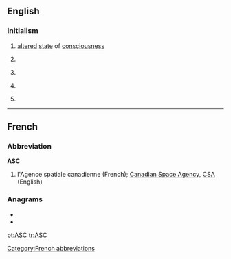 ==English==

===Initialism===
{{rfc-header|Initialism}}
{{head|en|initialism}}

# [[altered]] [[state]] of [[consciousness]]
# {{label|en|Australia}} {{w|Australian Sports Commission}}
# {{label|en|Canada}} {{w|Advertising Standards Canada}}
# {{label|en|UK}} {{w|Association of Speakers Clubs}}
# {{label|en|UK}} {{w|Avon and Somerset Constabulary}}

----

==French==

===Abbreviation===
{{rfc-header|Abbreviation}}
'''ASC''' {{g|f}}
# l'Agence spatiale canadienne (French); [[w:Canadian Space Agency|Canadian Space Agency]], [[CSA]] (English)

===Anagrams===
* {{l|fr|cas}}
* {{l|fr|sac}}

[[Category:French abbreviations]]

[[pt:ASC]]
[[tr:ASC]]